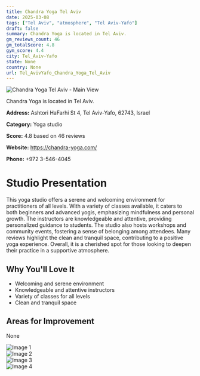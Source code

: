 ```yaml
---
title: Chandra Yoga Tel Aviv
date: 2025-03-08
tags: ["Tel Aviv", "atmosphere", "Tel Aviv-Yafo"]  
draft: false
summary: Chandra Yoga is located in Tel Aviv.
gm_reviews_count: 46
gm_totalScore: 4.8
gym_score: 4.4
city: Tel_Aviv-Yafo
state: None
country: None
url: Tel_AvivYafo_Chandra_Yoga_Tel_Aviv
---
```


<div className="aspect-[16/9] relative my-8">
  <img 
    src="https://lh5.googleusercontent.com/p/AF1QipNxqBmKGVdGjWUYPKT9aSsn4gYi5dRw9t9qeezX=w1920-h1080-k-no"
    alt="Chandra Yoga Tel Aviv - Main View"
    className="object-cover absolute inset-0 w-full h-full rounded-lg"
  />
</div>

Chandra Yoga is located in Tel Aviv.

**Address:** Ashtori HaFarhi St 4, Tel Aviv-Yafo, 62743, Israel

**Category:** Yoga studio

**Score:** 4.8 based on 46 reviews

**Website:** https://chandra-yoga.com/

**Phone:** +972 3-546-4045

# Studio Presentation

This yoga studio offers a serene and welcoming environment for practitioners of all levels. With a variety of classes available, it caters to both beginners and advanced yogis, emphasizing mindfulness and personal growth. The instructors are knowledgeable and attentive, providing personalized guidance to students.
The studio also hosts workshops and community events, fostering a sense of belonging among attendees. Many reviews highlight the clean and tranquil space, contributing to a positive yoga experience. Overall, it is a cherished spot for those looking to deepen their practice in a supportive atmosphere.

## Why You'll Love It

- Welcoming and serene environment
- Knowledgeable and attentive instructors
- Variety of classes for all levels
- Clean and tranquil space

## Areas for Improvement

None

<div className="grid grid-cols-1 xl:grid-cols-2 gap-4 my-8">
<div className="aspect-[4/3] relative"><img src="https://lh5.googleusercontent.com/p/AF1QipPfYIR5NP6vX1jGD3FqE6PrEP668HFRbuRee8iK=w1920-h1080-k-no" alt="Image 1" className="object-cover absolute inset-0 w-full h-full rounded-lg" /></div>
<div className="aspect-[4/3] relative"><img src="https://lh5.googleusercontent.com/p/AF1QipPS4U3XggR0y0Kcbt6IIKDkfGo5LsZcERieT93j=w1920-h1080-k-no" alt="Image 2" className="object-cover absolute inset-0 w-full h-full rounded-lg" /></div>
<div className="aspect-[4/3] relative"><img src="https://lh5.googleusercontent.com/p/AF1QipMVUGf2MD8Y5ebMHw70WbGG7ti7L3qmIIPS8Bs7=w1920-h1080-k-no" alt="Image 3" className="object-cover absolute inset-0 w-full h-full rounded-lg" /></div>
<div className="aspect-[4/3] relative"><img src="https://lh5.googleusercontent.com/p/AF1QipPw894UsFvC2d1XsR-HkmLxL0tjj48QMXv3gGvM=w1920-h1080-k-no" alt="Image 4" className="object-cover absolute inset-0 w-full h-full rounded-lg" /></div>
</div>